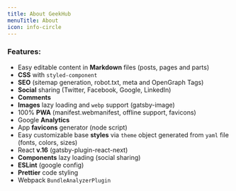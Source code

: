 ```yaml
---
title: About GeekHub
menuTitle: About
icon: info-circle
---
```


### Features:

* Easy editable content in **Markdown** files (posts, pages and parts)
* **CSS** with `styled-component`
* **SEO** (sitemap generation, robot.txt, meta and OpenGraph Tags)
* **Social** sharing (Twitter, Facebook, Google, LinkedIn)
* **Comments**
* **Images** lazy loading and `webp` support (gatsby-image)
* 100% **PWA** (manifest.webmanifest, offline support, favicons)
* Google **Analytics**
* App **favicons** generator (node script)
* Easy customizable base **styles** via `theme` object generated from `yaml` file (fonts, colors, sizes)
* React **v.16** (gatsby-plugin-react-next)
* **Components** lazy loading (social sharing)
* **ESLint** (google config)
* **Prettier** code styling
* Webpack `BundleAnalyzerPlugin`
